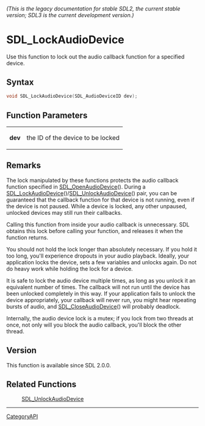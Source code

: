 ====== (This is the legacy documentation for stable SDL2, the current stable version; SDL3 is the current development version.) ======
= SDL_LockAudioDevice =

Use this function to lock out the audio callback function for a specified device.

== Syntax ==

<syntaxhighlight lang='c'>
void SDL_LockAudioDevice(SDL_AudioDeviceID dev);
</syntaxhighlight>

== Function Parameters ==

{|
|'''dev'''
|the ID of the device to be locked
|}

== Remarks ==

The lock manipulated by these functions protects the audio callback
function specified in [[SDL_OpenAudioDevice]](). During a
[[SDL_LockAudioDevice]]()/[[SDL_UnlockAudioDevice]]() pair, you can be
guaranteed that the callback function for that device is not running, even
if the device is not paused. While a device is locked, any other unpaused,
unlocked devices may still run their callbacks.

Calling this function from inside your audio callback is unnecessary. SDL
obtains this lock before calling your function, and releases it when the
function returns.

You should not hold the lock longer than absolutely necessary. If you hold
it too long, you'll experience dropouts in your audio playback. Ideally,
your application locks the device, sets a few variables and unlocks again.
Do not do heavy work while holding the lock for a device.

It is safe to lock the audio device multiple times, as long as you unlock
it an equivalent number of times. The callback will not run until the
device has been unlocked completely in this way. If your application fails
to unlock the device appropriately, your callback will never run, you might
hear repeating bursts of audio, and [[SDL_CloseAudioDevice]]() will
probably deadlock.

Internally, the audio device lock is a mutex; if you lock from two threads
at once, not only will you block the audio callback, you'll block the other
thread.

== Version ==

This function is available since SDL 2.0.0.

== Related Functions ==

:[[SDL_UnlockAudioDevice]]

----
[[CategoryAPI]]


